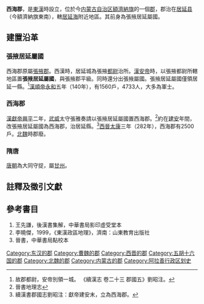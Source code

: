 {{Dablink|本條目講述是[[東漢|東漢]]時設立的西海郡，關於[[西漢|西漢]]時設立的西海郡，參見[[西海郡_(西漢)|西海郡 (西漢)]]。}}
{{中國地名
|設置=東漢
|使用=東漢末改名，北魏時廢郡
|東漢=張掖居延屬國→西海郡
|三國=西海郡
|西晉=西海郡
|十六國=西海郡
|南北朝=西海郡
}}
'''西海郡'''，是[[東漢|東漢]]時設立，位於今[[内蒙古自治区|内蒙古自治区]][[額濟納旗|額濟納旗]]的一個[[郡|郡]]，郡治在[[居延县|居延县]]（今額濟納旗東南），轄[[居延海|居延海]]附近地區。其前身為張掖居延屬國。

==建置沿革==

===張掖居延屬國===
西海郡原屬[[張掖郡|張掖郡]]。西漢時，居延城為張掖[[都尉|都尉]]治所。[[漢安帝|漢安帝]]時，以張掖都尉所轄地區置'''張掖居延屬國'''，與張掖郡平級。同時還分出張掖屬國。張掖居延屬國僅領居延一縣。<ref>故郡都尉，安帝別領一城。 《續漢志 卷二十三 郡國五》劉昭注。</ref>[[漢順帝|漢順帝]][[永和_(汉顺帝)|永和]]五年（140年），有1560戶，4733人，大多為軍士。

===西海郡===
[[漢獻帝|漢獻帝]][[兴平_(东汉)|興平]]二年，[[武威郡|武威]]太守張雅奏請以張掖居延屬國置西海郡。<ref>晉書地理志</ref>約在[[建安_(东汉)|建安]]年間，改張掖居延屬國為西海郡，治居延縣。<ref>續漢書郡國志劉昭注：獻帝建安末，立為西海郡。</ref>[[西晉|西晉]][[太康_(西晋)|太康]]三年（282年），西海郡有2500戶。[[北魏|北魏]]時郡廢。

===隋唐===
[[唐朝|唐朝]]為大同守捉，屬[[甘州_(古代)|甘州]]。

==註釋及徵引文獻==
<references />

==參考書目==
#王先謙，後漢書集解，中華書局影印虛受堂本
#李曉傑，1999，《東漢政區地理》，濟南：山東教育出版社
#晉書，中華書局點校本

{{東漢行政區劃|nocat}}
{{三國行政區劃|nocat}}
{{西晉行政區劃|nocat}}
[[Category:东汉的郡|Category:东汉的郡]]
[[Category:曹魏的郡|Category:曹魏的郡]]
[[Category:西晋的郡|Category:西晋的郡]]
[[Category:五胡十六国的郡|Category:五胡十六国的郡]]
[[Category:北魏的郡|Category:北魏的郡]]
[[Category:内蒙古的郡|Category:内蒙古的郡]]
[[Category:阿拉善行政区划史|Category:阿拉善行政区划史]]